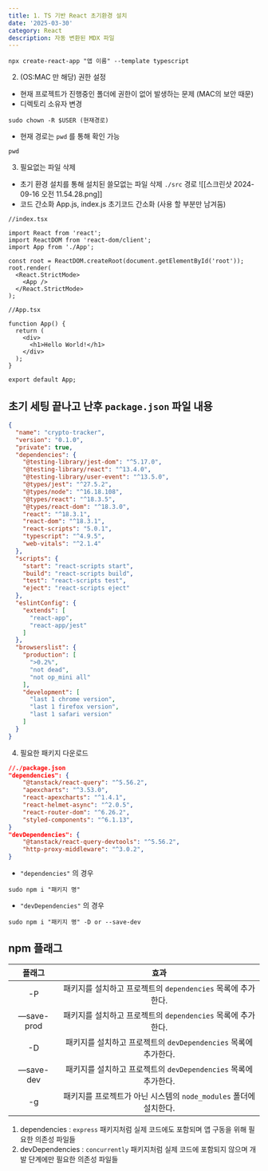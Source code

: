```yaml
---
title: 1. TS 기반 React 초기환경 설치
date: '2025-03-30'
category: React
description: 자동 변환된 MDX 파일
---
```

```shell
npx create-react-app "앱 이름" --template typescript
```

2. (OS:MAC 만 해당) 권한 설정
- 현재 프로젝트가 진행중인 폴더에 권한이 없어 발생하는 문제 (MAC의 보안 때문)
- 디렉토리 소유자 변경
```shell
sudo chown -R $USER (현재경로)
```
- 현재 경로는 `pwd` 를 통해 확인 가능
```shell
pwd
```

3. 필요없는 파일 삭제
- 초기 환경 설치를 통해 설치된 쓸모없는 파일 삭제
	`./src` 경로
	![[스크린샷 2024-09-16 오전 11.54.28.png]]
- 코드 간소화
	App.js, index.js 초기코드 간소화 
	(사용 할 부분만 남겨둠)
```tsx
//index.tsx

import React from 'react';
import ReactDOM from 'react-dom/client';
import App from './App';

const root = ReactDOM.createRoot(document.getElementById('root'));
root.render(
  <React.StrictMode>
    <App />
  </React.StrictMode>
);
```

```tsx
//App.tsx

function App() {
  return (
    <div>
      <h1>Hello World!</h1>
    </div>
  );
}

export default App;
```
## 초기 세팅 끝나고 난후 `package.json` 파일 내용
```json
{
  "name": "crypto-tracker",
  "version": "0.1.0",
  "private": true,
  "dependencies": {
    "@testing-library/jest-dom": "^5.17.0",
    "@testing-library/react": "^13.4.0",
    "@testing-library/user-event": "^13.5.0",
    "@types/jest": "^27.5.2",
    "@types/node": "^16.18.108",
    "@types/react": "^18.3.5",
    "@types/react-dom": "^18.3.0",
    "react": "^18.3.1",
    "react-dom": "^18.3.1",
    "react-scripts": "5.0.1",
    "typescript": "^4.9.5",
    "web-vitals": "^2.1.4"
  },
  "scripts": {
    "start": "react-scripts start",
    "build": "react-scripts build",
    "test": "react-scripts test",
    "eject": "react-scripts eject"
  },
  "eslintConfig": {
    "extends": [
      "react-app",
      "react-app/jest"
    ]
  },
  "browserslist": {
    "production": [
      ">0.2%",
      "not dead",
      "not op_mini all"
    ],
    "development": [
      "last 1 chrome version",
      "last 1 firefox version",
      "last 1 safari version"
    ]
  }
}
```
4. 필요한 패키지 다운로드
```json
//./package.json
"dependencies": {
	"@tanstack/react-query": "^5.56.2",
	"apexcharts": "^3.53.0",
	"react-apexcharts": "^1.4.1",
	"react-helmet-async": "^2.0.5",
	"react-router-dom": "^6.26.2",
	"styled-components": "^6.1.13",
}
"devDependencies": {
    "@tanstack/react-query-devtools": "^5.56.2",
    "http-proxy-middleware": "^3.0.2",
}
```
- `"dependencies"` 의 경우
```shell
sudo npm i "패키지 명" 
```
- `"devDependencies"` 의 경우
```shell
sudo npm i "패키지 명" -D or --save-dev
```
## npm 플래그

|    플래그     |                     효과                      |
| :--------: | :-----------------------------------------: |
|     -P     |  패키지를 설치하고 프로젝트의 `dependencies` 목록에 추가한다.   |
| —save-prod |  패키지를 설치하고 프로젝트의 `dependencies` 목록에 추가한다.   |
|     -D     | 패키지를 설치하고 프로젝트의 `devDependencies` 목록에 추가한다. |
| —save-dev  | 패키지를 설치하고 프로젝트의 `devDependencies` 목록에 추가한다. |
|     -g     | 패키지를 프로젝트가 아닌 시스템의 `node_modules` 폴더에 설치한다. |
1. dependencies : `express` 패키지처럼 실제 코드에도 포함되며 앱 구동을 위해 필요한 의존성 파일들
2. devDependencies : `concurrently` 패키지처럼 실제 코드에 포함되지 않으며 개발 단계에만 필요한 의존성 파일들
